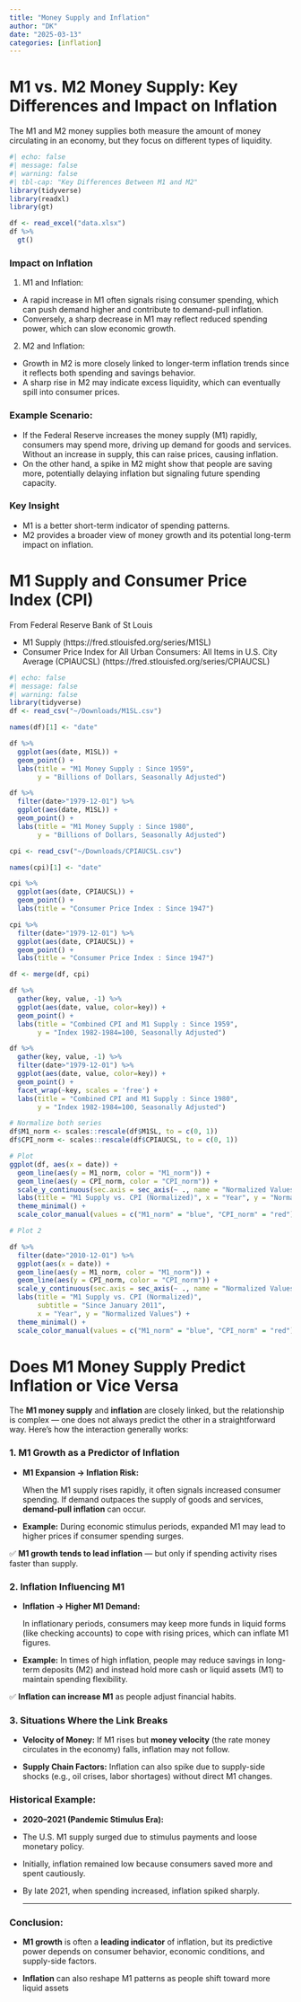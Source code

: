 ```yaml
---
title: "Money Supply and Inflation"
author: "DK"
date: "2025-03-13"
categories: [inflation]
---
```


# M1 vs. M2 Money Supply: Key Differences and Impact on Inflation

The M1 and M2 money supplies both measure the amount of money circulating in an economy, but they focus on different types of liquidity.

```r
#| echo: false
#| message: false
#| warning: false
#| tbl-cap: "Key Differences Between M1 and M2"
library(tidyverse)
library(readxl)
library(gt)

df <- read_excel("data.xlsx")
df %>% 
  gt()

```



### Impact on Inflation

1. M1 and Inflation:

- A rapid increase in M1 often signals rising consumer spending, which can push demand higher and contribute to demand-pull inflation.
- Conversely, a sharp decrease in M1 may reflect reduced spending power, which can slow economic growth.

2. M2 and Inflation:

- Growth in M2 is more closely linked to longer-term inflation trends since it reflects both spending and savings behavior.
- A sharp rise in M2 may indicate excess liquidity, which can eventually spill into consumer prices.

### Example Scenario:

- If the Federal Reserve increases the money supply (M1) rapidly, consumers may spend more, driving up demand for goods and services. Without an increase in supply, this can raise prices, causing inflation.
- On the other hand, a spike in M2 might show that people are saving more, potentially delaying inflation but signaling future spending capacity.


### Key Insight

- M1 is a better short-term indicator of spending patterns.
- M2 provides a broader view of money growth and its potential long-term impact on inflation.

# M1 Supply and Consumer Price Index (CPI)

From Federal Reserve Bank of St Louis 

- M1 Supply (https://fred.stlouisfed.org/series/M1SL)
- Consumer Price Index for All Urban Consumers: All Items in U.S. City Average (CPIAUCSL) (https://fred.stlouisfed.org/series/CPIAUCSL)

```r
#| echo: false
#| message: false
#| warning: false
library(tidyverse)
df <- read_csv("~/Downloads/M1SL.csv")

names(df)[1] <- "date"

df %>% 
  ggplot(aes(date, M1SL)) +
  geom_point() +
  labs(title = "M1 Money Supply : Since 1959",
       y = "Billions of Dollars, Seasonally Adjusted")

df %>% 
  filter(date>"1979-12-01") %>% 
  ggplot(aes(date, M1SL)) +
  geom_point() +
  labs(title = "M1 Money Supply : Since 1980",
       y = "Billions of Dollars, Seasonally Adjusted")

cpi <- read_csv("~/Downloads/CPIAUCSL.csv")

names(cpi)[1] <- "date"

cpi %>% 
  ggplot(aes(date, CPIAUCSL)) +
  geom_point() +
  labs(title = "Consumer Price Index : Since 1947")

cpi %>% 
  filter(date>"1979-12-01") %>% 
  ggplot(aes(date, CPIAUCSL)) +
  geom_point() +
  labs(title = "Consumer Price Index : Since 1947")

df <- merge(df, cpi)

df %>% 
  gather(key, value, -1) %>% 
  ggplot(aes(date, value, color=key)) +
  geom_point() +
  labs(title = "Combined CPI and M1 Supply : Since 1959",
       y = "Index 1982-1984=100, Seasonally Adjusted")

df %>% 
  gather(key, value, -1) %>% 
  filter(date>"1979-12-01") %>% 
  ggplot(aes(date, value, color=key)) +
  geom_point() +
  facet_wrap(~key, scales = 'free') +
  labs(title = "Combined CPI and M1 Supply : Since 1980",
       y = "Index 1982-1984=100, Seasonally Adjusted")

# Normalize both series
df$M1_norm <- scales::rescale(df$M1SL, to = c(0, 1))
df$CPI_norm <- scales::rescale(df$CPIAUCSL, to = c(0, 1))

# Plot
ggplot(df, aes(x = date)) +
  geom_line(aes(y = M1_norm, color = "M1_norm")) +
  geom_line(aes(y = CPI_norm, color = "CPI_norm")) +
  scale_y_continuous(sec.axis = sec_axis(~ ., name = "Normalized Values")) +
  labs(title = "M1 Supply vs. CPI (Normalized)", x = "Year", y = "Normalized Values") +
  theme_minimal() +
  scale_color_manual(values = c("M1_norm" = "blue", "CPI_norm" = "red"))

# Plot 2

df %>% 
  filter(date>"2010-12-01") %>% 
  ggplot(aes(x = date)) +
  geom_line(aes(y = M1_norm, color = "M1_norm")) +
  geom_line(aes(y = CPI_norm, color = "CPI_norm")) +
  scale_y_continuous(sec.axis = sec_axis(~ ., name = "Normalized Values")) +
  labs(title = "M1 Supply vs. CPI (Normalized)", 
       subtitle = "Since January 2011",
       x = "Year", y = "Normalized Values") +
  theme_minimal() +
  scale_color_manual(values = c("M1_norm" = "blue", "CPI_norm" = "red"))

```



# Does M1 Money Supply Predict Inflation or Vice Versa

The **M1 money supply** and **inflation** are closely linked, but the relationship is complex — one does not always predict the other in a straightforward way. Here's how the interaction generally works:

### **1. M1 Growth as a Predictor of Inflation**

-   **M1 Expansion → Inflation Risk:**\

    When the M1 supply rises rapidly, it often signals increased consumer spending. If demand outpaces the supply of goods and services, **demand-pull inflation** can occur.

-   **Example:** During economic stimulus periods, expanded M1 may lead to higher prices if consumer spending surges.

✅ **M1 growth tends to lead inflation** — but only if spending activity rises faster than supply.

### **2. Inflation Influencing M1**

-   **Inflation → Higher M1 Demand:**\

    In inflationary periods, consumers may keep more funds in liquid forms (like checking accounts) to cope with rising prices, which can inflate M1 figures.

-   **Example:** In times of high inflation, people may reduce savings in long-term deposits (M2) and instead hold more cash or liquid assets (M1) to maintain spending flexibility.

✅ **Inflation can increase M1** as people adjust financial habits.

### **3. Situations Where the Link Breaks**

-   **Velocity of Money:** If M1 rises but **money velocity** (the rate money circulates in the economy) falls, inflation may not follow.

-   **Supply Chain Factors:** Inflation can also spike due to supply-side shocks (e.g., oil crises, labor shortages) without direct M1 changes.

### **Historical Example:**

-   **2020–2021 (Pandemic Stimulus Era):**

-   The U.S. M1 supply surged due to stimulus payments and loose monetary policy.
-   Initially, inflation remained low because consumers saved more and spent cautiously.
-   By late 2021, when spending increased, inflation spiked sharply.

    ------------------------------------------------------------------------

### **Conclusion:**

-   **M1 growth** is often a **leading indicator** of inflation, but its predictive power depends on consumer behavior, economic conditions, and supply-side factors.

-   **Inflation** can also reshape M1 patterns as people shift toward more liquid assets
